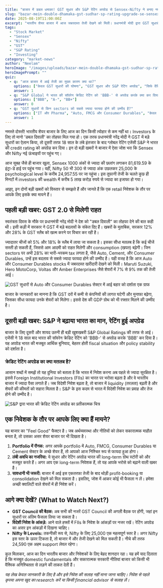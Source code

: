 ```yaml
---
title: "बाजार में डबल धमाका! GST सुधार और S&P रेटिंग अपग्रेड से Sensex-Nifty ने बनाए नए रिकॉर्ड"
slug: "bazar-mein-double-dhamaka-gst-sudhar-sp-rating-upgrade-se-sensex-nifty-ne-banaye-naye-record"
date: 2025-08-19T11:00:00Z
excerpt: "भारतीय शेयर बाजार में आज जबरदस्त तेजी देखने को मिली। प्रधानमंत्री मोदी द्वारा GST सुधारों के ऐलान और S&P द्वारा भारत की क्रेडिट रेटिंग बढ़ाने की दोहरी खुशखबरी से Sensex और Nifty ने नई ऊंचाइयों को छुआ।"
tags:
  - "Stock Market"
  - "Sensex"
  - "Nifty"
  - "GST"
  - "S&P Rating"
  - "Investing"
category: "market-news"
author: "Neelam"
heroImage: "/images/uploads/bazar-mein-double-dhamaka-gst-sudhar-sp-rating-upgrade-se-sensex-nifty-ne-banaye-naye-record/hero-image.jpg"
heroImagePrompt: ""
quiz:
  - q: "आज बाजार में आई तेजी का मुख्य कारण क्या था?"
    options: ["केवल GST सुधारों की घोषणा", "GST सुधार और S&P रेटिंग अपग्रेड", "सिर्फ वैश्विक बाजारों में तेजी"]
    answer: 1
  - q: "S&P Global ने भारत की सॉवरेन क्रेडिट रेटिंग को 'BBB-' से अपग्रेड करके क्या कर दिया है?"
    options: ["BBB", "A-", "BB+"]
    answer: 0
  - q: "GST सुधारों से किन sectors को सबसे ज्यादा फायदा होने की उम्मीद है?"
    options: ["IT और Pharma", "Auto, FMCG और Consumer Durables", "केवल Banking"]
    answer: 1
---
```


नमस्ते दोस्तों! भारतीय शेयर बाजार के लिए आज का दिन किसी त्योहार से कम नहीं था। Investors के लिए तो मानो 'डबल दिवाली' का तोहफा मिल गया हो। एक तरफ प्रधानमंत्री नरेंद्र मोदी ने GST में बड़े सुधारों का ऐलान किया, तो दूसरी तरफ 18 साल के लंबे इंतजार के बाद ग्लोबल रेटिंग एजेंसी S&P ने भारत की credit rating को अपग्रेड कर दिया। इन दो बड़ी खबरों ने बाजार में ऐसा जोश भरा कि Sensex और Nifty नई ऊंचाइयों पर पहुंच गए।

आज सुबह जैसे ही बाजार खुला, Sensex 1000 अंकों से ज्यादा की छलांग लगाकर 81,619.59 के इंट्रा-डे हाई पर पहुंच गया। वहीं, Nifty 50 भी 300 से ज्यादा अंक उछलकर 25,000 के psychological level के करीब 24,957.55 पर जा पहुंचा। इस तूफानी तेजी के चलते कुछ ही मिनटों में investors की wealth में करीब 5 लाख करोड़ रुपये से ज्यादा का इजाफा हो गया।

आइए, इन दोनों बड़ी खबरों को विस्तार से समझते हैं और जानते हैं कि एक retail निवेशक के तौर पर आपके लिए इसके क्या मायने हैं।

## पहली बड़ी खबर: GST 2.0 से मिलेगी राहत

स्वतंत्रता दिवस के मौके पर प्रधानमंत्री नरेंद्र मोदी ने देश को "डबल दिवाली" का तोहफा देने की बात कही थी। इसी कड़ी में सरकार ने GST में बड़े बदलावों के संकेत दिए हैं। खबरों के मुताबिक, सरकार 12% और 28% के GST स्लैब को खत्म करने पर विचार कर रही है।

ज्यादातर चीजों को 5% और 18% के स्लैब में लाया जा सकता है। इसका सीधा मतलब है कि कई चीजें सस्ती हो सकती हैं, जिससे आम आदमी को राहत मिलेगी और consumption (खपत) बढ़ेगी। जिन sectors पर अभी 28% का भारी-भरकम tax लगता है, जैसे Auto, Cement, और Consumer Durables, उन्हें इस बदलाव से सबसे ज्यादा फायदा होने की उम्मीद है। यही वजह है कि आज Auto और Consumer Durables stocks में जबरदस्त खरीदारी देखने को मिली। Maruti Suzuki, Hero MotoCorp, Voltas और Amber Enterprises जैसे शेयरों में 7% से 9% तक की तेजी आई।

![GST सुधारों से Auto और Consumer Durables सेक्टर में आई बहार को दर्शाता एक ग्राफ](/images/uploads/bazar-mein-double-dhamaka-gst-sudhar-sp-rating-upgrade-se-sensex-nifty-ne-banaye-naye-record/gst-sectoral-impact.png)

बाजार के जानकारों का मानना है कि GST दरों में कमी से कंपनियों की लागत घटेगी और मुनाफा बढ़ेगा, जिसका सीधा फायदा उनके शेयरों को मिलेगा। इससे देश की GDP ग्रोथ को भी रफ्तार मिलने की उम्मीद है।

## दूसरी बड़ी खबर: S&P ने बढ़ाया भारत का मान, रेटिंग हुई अपग्रेड

बाजार के लिए दूसरी और शायद उतनी ही बड़ी खुशखबरी S&P Global Ratings की तरफ से आई। एजेंसी ने 18 साल बाद भारत की सॉवरेन क्रेडिट रेटिंग को 'BBB-' से अपग्रेड करके 'BBB' कर दिया है। यह अपग्रेड भारत की मजबूत आर्थिक बुनियाद, बेहतर होती fiscal situation और policy stability को दर्शाता है।

### क्रेडिट रेटिंग अपग्रेड का क्या मतलब है?

आसान शब्दों में समझें तो यह दुनिया को बताता है कि भारत में निवेश करना अब पहले से ज्यादा सुरक्षित है। इससे Foreign Institutional Investors (FIIs) का भारत पर भरोसा बढ़ता है और वे भारतीय बाजार में ज्यादा पैसा लगाते हैं। जब विदेशी निवेश बढ़ता है, तो बाजार में liquidity (तरलता) बढ़ती है और शेयरों की कीमतों को सहारा मिलता है। S&P के इस कदम से भारत में विदेशी निवेश का प्रवाह और तेज होने की उम्मीद है।

![S&P द्वारा भारत की क्रेडिट रेटिंग अपग्रेड का प्रतीकात्मक चित्र](/images/uploads/bazar-mein-double-dhamaka-gst-sudhar-sp-rating-upgrade-se-sensex-nifty-ne-banaye-naye-record/sp-rating-upgrade.png)

## एक निवेशक के तौर पर आपके लिए क्या हैं मायने?

यह बाजार का "Feel Good" फैक्टर है। जब अर्थव्यवस्था और नीतियों को लेकर सकारात्मक माहौल बनता है, तो उसका असर शेयर बाजार पर भी दिखता है।

1.  **Portfolio में रौनक:** अगर आपके portfolio में Auto, FMCG, Consumer Durables या Cement सेक्टर के अच्छे शेयर हैं, तो आपको आज निश्चित रूप से फायदा हुआ होगा।
2.  **लंबी अवधि का नजरिया:** ये सुधार और रेटिंग अपग्रेड भारत की long-term ग्रोथ स्टोरी को और मजबूत करते हैं। अगर आप एक long-term निवेशक हैं, तो यह आपके भरोसे को बढ़ाने वाली खबर है।
3.  **सावधानी भी जरूरी:** बाजार में आई इस एकतरफा तेजी के बाद थोड़ी profit-booking या consolidation देखने को मिल सकता है। इसलिए, जोश में आकर कोई भी फैसला न लें। हमेशा अच्छी क्वालिटी वाले शेयरों में ही निवेश करें।

## आगे क्या देखें? (What to Watch Next?)

*   **GST Council की बैठक:** अब सभी की नजरें GST Council की अगली बैठक पर होंगी, जहां इन सुधारों पर अंतिम फैसला लिया जा सकता है।
*   **विदेशी निवेश के आंकड़े:** आने वाले हफ्तों में FIIs के निवेश के आंकड़ों पर नजर रखें। रेटिंग अपग्रेड का असर इन आंकड़ों में दिखना चाहिए।
*   **Nifty के Levels:** तकनीकी रूप से, Nifty के लिए 25,000 एक महत्वपूर्ण स्तर है। अगर Nifty इस स्तर के ऊपर टिकता है, तो बाजार में और तेजी देखने को मिल सकती है। नीचे की तरफ 24,590 एक अहम support लेवल रहेगा।

कुल मिलाकर, आज का दिन भारतीय बाजार और निवेशकों के लिए बेहद शानदार रहा। यह हमें याद दिलाता है कि मजबूत domestic fundamentals और सकारात्मक सरकारी नीतियां बाजार को किसी भी वैश्विक अनिश्चितता से लड़ने की ताकत देती हैं।

*यह लेख केवल जानकारी के लिए है और इसे निवेश की सलाह नहीं माना जाना चाहिए। निवेश से पहले कृपया अपना खुद का research करें या किसी financial advisor से सलाह लें।*